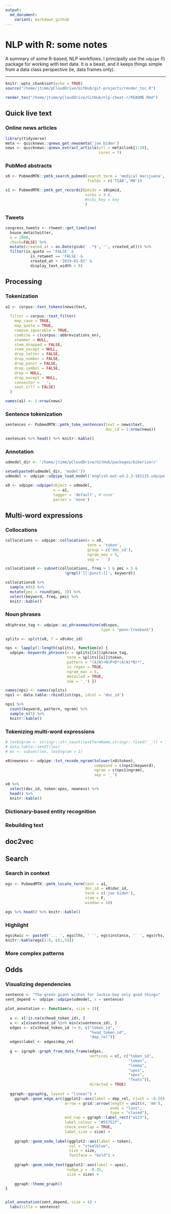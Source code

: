 ```yaml
---
output:
  md_document:
    variant: markdown_github
---
```


# NLP with R: some notes



A summary of some R-based, NLP workflows.  I principally use the `udpipe` (!) package for working with text data.  It is a beast, and it keeps things simple from a data class perspective (ie, data frames only).


---


```r
knitr::opts_chunk$set(echo = TRUE)
source("/home/jtimm/pCloudDrive/GitHub/git-projects/render_toc.R")
```



```r
render_toc("/home/jtimm/pCloudDrive/GitHub/nlp-cheat-r/README.Rmd")
```


## Quick live text

### Online news articles

```r
library(tidyverse)
meta <- quicknews::qnews_get_newsmeta('joe biden')
news <- quicknews::qnews_extract_article(url = meta$link[1:20],
                                         cores = 7)
```



### PubMed abstracts

```r
s0 <- PubmedMTK::pmtk_search_pubmed(search_term = 'medical marijuana', 
                                    fields = c('TIAB','MH'))

s1 <- PubmedMTK::pmtk_get_records2(pmids = s0$pmid, 
                                   cores = 3 #, 
                                   #ncbi_key = key
                                   )
```


### Tweets

```r
congress_tweets <- rtweet::get_timeline( 
  house_meta$twitter, 
  n = 2000,
  check=FALSE) %>%
  mutate(created_at = as.Date(gsub(' .*$', '', created_at))) %>%
  filter(is_quote == 'FALSE' & 
           is_retweet == 'FALSE' & 
           created_at > '2019-01-02' &
           display_text_width > 0)
```




## Processing

### Tokenization

```r
a1 <- corpus::text_tokens(news$text,
                          
  filter = corpus::text_filter(
    map_case = TRUE, 
    map_quote = TRUE,
    remove_ignorable = TRUE,
    combine = c(corpus::abbreviations_en),
    stemmer = NULL,
    stem_dropped = FALSE,
    stem_except = NULL,
    drop_letter = FALSE,
    drop_number = FALSE,
    drop_punct = FALSE,
    drop_symbol = FALSE,
    drop = NULL,
    drop_except = NULL,
    connector = '_',
    sent_crlf = FALSE)
  )

names(a1) <- 1:nrow(news)
```


### Sentence tokenization

```r
sentences <- PubmedMTK::pmtk_toke_sentences(text = news$text,
                                            doc_id = 1:nrow(news))

sentences %>% head() %>% knitr::kable()
```



### Annotation

```r
udmodel_dir <- '/home/jtimm/pCloudDrive/GitHub/packages/biberizer/'
```


```r
setwd(paste0(udmodel_dir, 'model'))
udmodel <- udpipe::udpipe_load_model('english-ewt-ud-2.3-181115.udpipe')

x0 <- udpipe::udpipe(object = udmodel,
                     x = a1,
                     tagger = 'default', #'none'
                     parser = 'none')
```



## Multi-word expressions

### Collocations

```r
collocations <- udpipe::collocation(x = x0,
                                    term = 'token',
                                    group = c('doc_id'),
                                    ngram_max = 5,
                                    sep = ' ')

collocations0 <- subset(collocations, freq > 1 & pmi > 5 &
                          !grepl('[[:punct:]]', keyword))

collocations0 %>% 
  sample_n(6) %>%
  mutate(pmi = round(pmi, 3)) %>%
  select(keyword, freq, pmi) %>%
  knitr::kable()
```




### Noun phrases

```r
x0$phrase_tag <- udpipe::as_phrasemachine(x0$xpos, 
                                          type = "penn-treebank")

splits <- split(x0, f = x0$doc_id)

nps <- lapply(1:length(splits), function(x) {
  udpipe::keywords_phrases(x = splits[[x]]$phrase_tag,
                           term = splits[[x]]$token,
                           pattern = "(A|N)+N(P+D*(A|N)*N)*",
                           is_regex = TRUE,
                           ngram_max = 5,
                           detailed = TRUE,
                           sep = '_') })

names(nps) <- names(splits)
nps1 <- data.table::rbindlist(nps, idcol = 'doc_id')

nps1 %>%
  count(keyword, pattern, ngram) %>%
  sample_n(5) %>%
  knitr::kable()
```


### Tokenizing multi-word expressions

```r
# lex$ngram <- stringr::str_count(lex$TermName,stringr::fixed('_')) + 1
# data.table::setDT(lex)
# ms <- subset(lex, lex$ngram > 1)

x0$newness <- udpipe::txt_recode_ngram(tolower(x0$token),
                                       compound = c(nps1$keyword),
                                       ngram = c(nps1$ngram),
                                       sep = '_')

x0 %>%
  select(doc_id, token:xpos, newness) %>%
  head() %>%
  knitr::kable()
```


### Dictionary-based entity recognition 

### Rebuilding text



## doc2vec

## Search

### Search in context

```r
egs <- PubmedMTK::pmtk_locate_term(text = a1,
                                   doc_id = x0$doc_id,
                                   term = c('joe biden'),
                                   stem = F,
                                   window = 10)

egs %>% head() %>% knitr::kable()
```


### Highlight 

```r
egs$kwic <- paste0('... ', egs$lhs, ' `', egs$instance, '` ', egs$rhs, ' ...')
knitr::kable(egs[1:8, c(1,5)])
```


### More complex patterns

## Odds

### Visualizing dependencies

```r
sentence <- "The green giant wishes for Jackie-boy only good things"
sent_depend <- udpipe::udpipe(udmodel, x = sentence)

plot_annotation <- function(x, size = 3){
  
  x <- x[!is.na(x$head_token_id), ]
  x <- x[x$sentence_id %in% min(x$sentence_id), ]
  edges <- x[x$head_token_id != 0, c("token_id", 
                                     "head_token_id", 
                                     "dep_rel")]
  edges$label <- edges$dep_rel
  
  g <- igraph::graph_from_data_frame(edges,
                                     vertices = x[, c("token_id",
                                                      "token",
                                                      "lemma",
                                                      "upos",
                                                      "xpos",
                                                      "feats")],
                                     directed = TRUE)
  
  ggraph::ggraph(g, layout = "linear") +
    ggraph::geom_edge_arc(ggplot2::aes(label = dep_rel, vjust = -0.20),
                          arrow = grid::arrow(length = unit(4, 'mm'), 
                                              ends = "last", 
                                              type = "closed"),
                          end_cap = ggraph::label_rect("w123"),
                          label_colour = "#55752f", 
                          check_overlap = TRUE, 
                          label_size = size) +
    
    ggraph::geom_node_label(ggplot2::aes(label = token), 
                            col = "steelblue", 
                            size = size, 
                            fontface = "bold") +
    
    ggraph::geom_node_text(ggplot2::aes(label = upos), 
                           nudge_y = -0.35, 
                           size = size) +
    
    ggraph::theme_graph() 
}


plot_annotation(sent_depend, size = 4) +
  labs(title = sentence)
```



